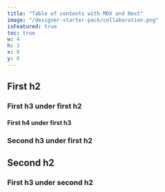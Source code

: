 ```yaml
---
title: "Table of contents with MDX and Next"
image: "/designer-starter-pack/collaboration.png"
isFeatured: true
toc: true
w: 4
h: 3
x: 0
y: 0
---
```


## First h2

<Sample />

<Sample />

<Sample />

### First h3 under first h2

<Sample />
<Sample />
<Sample />

#### First h4 under first h3

<Sample />
<Sample />
<Sample />

### Second h3 under first h2

## Second h2

### First h3 under second h2
